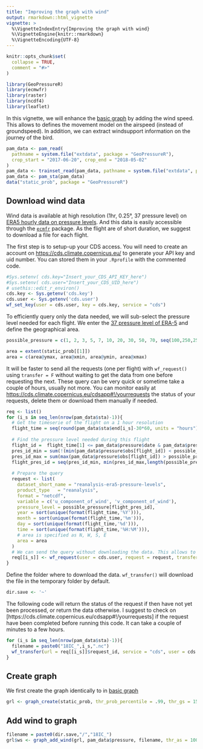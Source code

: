```yaml
---
title: "Improving the graph with wind"
output: rmarkdown::html_vignette
vignette: >
  %\VignetteIndexEntry{Improving the graph with wind}
  %\VignetteEngine{knitr::rmarkdown}
  %\VignetteEncoding{UTF-8}
---
```


```r
knitr::opts_chunk$set(
  collapse = TRUE,
  comment = "#>"
)
```

```r
library(GeoPressureR)
library(ecmwfr)
library(raster)
library(ncdf4)
library(leaflet)
```

In this vignette, we will enhance the [basic graph](./articles/basic-graph) by adding the wind speed. This allows to defines the movement model on the airspeed (instead of groundspeed). In addition, we can extract windsupport information on the journey of the bird. 

```r
pam_data <- pam_read(
  pathname = system.file("extdata", package = "GeoPressureR"),
  crop_start = "2017-06-20", crop_end = "2018-05-02"
)
pam_data <- trainset_read(pam_data, pathname = system.file("extdata", package = "GeoPressureR"))
pam_data <- pam_sta(pam_data)
data("static_prob", package = "GeoPressureR")
```

## Download wind data

Wind data is available at high resolution (1hr, 0.25°, 37 pressure level) on [ERA5 hourly data on pressure levels](https://doi.org/10.24381/cds.bd0915c6). And this data is easily accessible through the [`ecmfr`](https://bluegreen-labs.github.io/ecmwfr) package. 
As the flight are of short duration, we suggest to download a file for each flight.

The first step is to setup-up your CDS access. You will need to create an account on [https://cds.climate.copernicus.eu/](https://cds.climate.copernicus.eu/user/register) to generate your API key and uid number. You can stored them in your `.Rprofile` with the commented code.
 
```r
#Sys.setenv( cds.key="Insert_your_CDS_API_KEY_here")
#Sys.setenv( cds.user="Insert_your_CDS_UID_here")
# usethis::edit_r_environ()
cds.key <- Sys.getenv('cds.key')
cds.user <- Sys.getenv('cds.user')
wf_set_key(user = cds.user, key = cds.key, service = "cds")
```

To efficiently query only the data needed, we will sub-select the pressure level needed for each flight. We enter the [37 pressure level of ERA-5](https://confluence.ecmwf.int/display/CKB/ERA5%3A+data+documentation#ERA5:datadocumentation-Levellistings) and define the geographical area.

```r
possible_pressure = c(1, 2, 3, 5, 7, 10, 20, 30, 50, 70, seq(100,250,25), seq(300,750,50), seq(775,1000,25))

area = extent(static_prob[[1]])
area = c(area@ymax, area@xmin, area@ymin, area@xmax)
```

It will be faster to send all the requests (one per flight) with `wf_request()` using `transfer = F` without waiting to get the data from one before requesting the next. These query can be very quick or sometime take a couple of hours, usually not more. You can monitor easily at [https://cds.climate.copernicus.eu/cdsapp#!/yourrequests](https://cds.climate.copernicus.eu/cdsapp#!/yourrequests) the status of your requests, delete them or download them manually if needed. 

```r
req <- list()
for (i_s in seq_len(nrow(pam_data$sta)-1)){
  # Get the timeserie of the flight on a 1 hour resolution
  flight_time = seq(round(pam_data$sta$end[i_s]-30*60, units = "hours"), round(pam_data$sta$start[i_s+1]+30*60, units = "hours"), by=60*60)
  
  # Find the pressure level needed during this flight
  flight_id =  flight_time[1] <= pam_data$pressure$date & pam_data$pressure$date <=  tail(flight_time,1)
  pres_id_min = sum(!(min(pam_data$pressure$obs[flight_id]) < possible_pressure))
  pres_id_max = sum(max(pam_data$pressure$obs[flight_id]) > possible_pressure)+1
  flight_pres_id = seq(pres_id_min, min(pres_id_max,length(possible_pressure)))
  
  # Prepare the query
  request <- list(
    dataset_short_name = "reanalysis-era5-pressure-levels",
    product_type   = "reanalysis",
    format = "netcdf",
    variable = c('u_component_of_wind', 'v_component_of_wind'),
    pressure_level = possible_pressure[flight_pres_id],
    year = sort(unique(format(flight_time,'%Y'))),
    month = sort(unique(format(flight_time,'%m'))),
    day = sort(unique(format(flight_time,'%d'))),
    time = sort(unique(format(flight_time,'%H:%M'))),
    # area is specified as N, W, S, E
    area = area
  )
  # We can send the query without downloading the data. This allows to send all of them and then wait to get them back later.  
  req[[i_s]] <- wf_request(user = cds.user, request = request, transfer = F)
}
```

Define the folder where to download the data. `wf_transfer()` will download the file in the temporary folder by default.

```r
dir.save <- '~'
```

The following code will return the status of the request if then have not yet been processed, or return the data otherwise. I suggest to check on [https://cds.climate.copernicus.eu/cdsapp#!/yourrequests] if the request have been completed before running this code. It can take a couple of minutes to a few hours.    

```r
for (i_s in seq_len(nrow(pam_data$sta)-1)){
  filename = paste0("18IC_",i_s,".nc")
  wf_transfer(url = req[[i_s]]$request_id, service = "cds", user = cds.user, path = dir.save, filename=filename)
}
```

## Create graph

We first create the graph identically to in [basic graph](./articles/basic-graph)

```r
grl <- graph_create(static_prob, thr_prob_percentile = .99, thr_gs = 150)  
```


## Add wind to graph

```r
filename = paste0(dir.save,"/","18IC_")
grl$ws <- graph_add_wind(grl, pam_data$pressure, filename, thr_as = 100)
```
